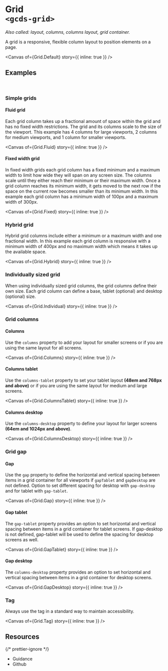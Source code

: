 
<Meta of={Grid} name="Overview" />

# Grid<br/>`<gcds-grid>`

_Also called: layout, columns, columns layout, grid container._

A grid is a responsive, flexible column layout to position elements on a page.

<Canvas of={Grid.Default} story={{ inline: true }} />

## Examples

<br />

### Simple grids

#### Fluid grid

Each grid column takes up a fractional amount of space within the grid and has no fixed width restrictions. The grid and its columns scale to the size of the viewport. This example has 4 columns for large viewports, 2 columns for medium viewports, and 1 column for smaller viewports.

<Canvas of={Grid.Fluid} story={{ inline: true }} />

#### Fixed width grid

In fixed width grids each grid column has a fixed minimum and a maximum width to limit how wide they will span on any screen size. The columns scale until they either reach their minimum or their maximum width. Once a grid column reaches its minimum width, it gets moved to the next row if the space on the current row becomes smaller than its minimum width. In this example each grid column has a minimum width of 100px and a maximum width of 300px.

<Canvas of={Grid.Fixed} story={{ inline: true }} />

### Hybrid grid

Hybrid grid columns include either a minimum or a maximum width and one fractional width. In this example each grid column is responsive with a minimum width of 400px and no maximum width which means it takes up the available space.

<Canvas of={Grid.Hybrid} story={{ inline: true }} />

### Individually sized grid

When using individually sized grid columns, the grid columns define their own size. Each grid column can define a base, tablet (optional) and desktop (optional) size.

<Canvas of={Grid.Individual} story={{ inline: true }} />

### Grid columns

#### Columns

Use the `columns` property to add your layout for smaller screens or if you are using the same layout for all screens.

<Canvas of={Grid.Columns} story={{ inline: true }} />

#### Columns tablet

Use the `columns-tablet` property to set your tablet layout **(48em and 768px and above)** or if you are using the same layout for medium and large screens.

<Canvas of={Grid.ColumnsTablet} story={{ inline: true }} />

#### Columns desktop

Use the `columns-desktop` property to define your layout for larger screens **(64em and 1024px and above)**.

<Canvas of={Grid.ColumnsDesktop} story={{ inline: true }} />

### Grid gap

#### Gap

Use the `gap` property to define the horizontal and vertical spacing between items in a grid container for all viewports if `gapTablet` and `gapDesktop` are not defined. Option to set different spacing for desktop with `gap-desktop` and for tablet with `gap-tablet`.

<Canvas of={Grid.Gap} story={{ inline: true }} />

#### Gap tablet

The `gap-tablet` property provides an option to set horizontal and vertical spacing between items in a grid container for tablet screens. If gap-desktop is not defined, gap-tablet will be used to define the spacing for desktop screens as well.

<Canvas of={Grid.GapTablet} story={{ inline: true }} />

#### Gap desktop

The `columns-desktop` property provides an option to set horizontal and vertical spacing between items in a grid container for desktop screens.

<Canvas of={Grid.GapDesktop} story={{ inline: true }} />

### Tag

Always use the tag in a standard way to maintain accessibility.

<Canvas of={Grid.Tag} story={{ inline: true }} />

## Resources

{/* prettier-ignore */}
<ul className="resources-list">
  <li>
    <gcds-link size="regular" href="https://design-system.alpha.canada.ca/en/components/Grid/" target="_blank">Guidance</gcds-link>
  </li>
  <li>
    <gcds-link size="regular" href="https://github.com/cds-snc/gcds-components/tree/develop/packages/web/src/components/gcds-grid" target="_blank">Github</gcds-link>
  </li>
</ul>
